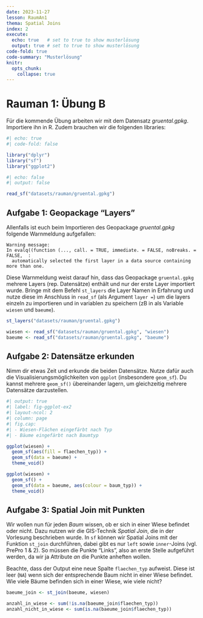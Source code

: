 ```yaml
---
date: 2023-11-27
lesson: RaumAn1
thema: Spatial Joins
index: 2
execute: 
  echo: true   # set to true to show musterlösung
  output: true # set to true to show musterlösung
code-fold: true
code-summary: "Musterlösung"
knitr:
  opts_chunk: 
    collapse: true  
---
```


# Rauman 1: Übung B {#sec-rauman1b}

Für die kommende Übung arbeiten wir mit dem Datensatz *gruental.gpkg*. Importiere ihn in R. Zudem brauchen wir die folgenden libraries:

```r
#| echo: true
#| code-fold: false

library("dplyr")
library("sf")
library("ggplot2")
```

```r
#| echo: false
#| output: false

read_sf("datasets/rauman/gruental.gpkg")
```

## Aufgabe 1: Geopackage "Layers"

Allenfalls ist euch beim Importieren des Geopackage *gruental.gpkg* folgende Warnmeldung aufgefallen:

```
Warning message:
In evalq((function (..., call. = TRUE, immediate. = FALSE, noBreaks. = FALSE,  :
  automatically selected the first layer in a data source containing more than one.
```

Diese Warnmeldung weist darauf hin, dass das Geopackage `gruental.gpkg` mehrere Layers (rep. Datensätze) enthält und nur der erste Layer importiert wurde. Bringe mit dem Befehl `st_layers` die Layer Namen in Erfahrung und nutze diese im Anschluss in `read_sf` (als Argument `layer = `) um die layers einzeln zu importieren und in variablen zu speichern (zB in als Variable `wiesen` und `baeume`).

```r
st_layers("datasets/rauman/gruental.gpkg")

wiesen <- read_sf("datasets/rauman/gruental.gpkg", "wiesen")
baeume <- read_sf("datasets/rauman/gruental.gpkg", "baeume")
```

## Aufgabe 2: Datensätze erkunden

Nimm dir etwas Zeit und erkunde die beiden Datensätze. Nutze dafür auch die Visualisierungsmöglichkeiten von `ggplot` (insbesondere `geom_sf`). Du kannst mehrere `geom_sf()` übereinander lagern, um gleichzeitig mehrere Datensätze darzustellen.

```r
#| output: true
#| label: fig-ggplot-ex2
#| layout-ncol: 2
#| column: page
#| fig.cap:
#| - Wiesen-Flächen eingefärbt nach Typ
#| - Bäume eingefärbt nach Baumtyp

ggplot(wiesen) +
  geom_sf(aes(fill = flaechen_typ)) +
  geom_sf(data = baeume) +
  theme_void()

ggplot(wiesen) +
  geom_sf() +
  geom_sf(data = baeume, aes(colour = baum_typ)) +
  theme_void()
```

## Aufgabe 3:  Spatial Join mit Punkten {#sec-spatial-join-points}

Wir wollen nun für jeden *Baum* wissen, ob er sich in einer Wiese befindet oder nicht. Dazu nutzen wir die GIS-Technik *Spatial Join*, die in der Vorlesung beschrieben wurde. In `sf` können wir Spatial Joins mit der Funktion `st_join` durchführen, dabei gibt es nur `left` sowie `inner`-Joins (vgl. PrePro 1 & 2). So müssen die Punkte "Links", also an erste Stelle aufgeführt werden, da wir ja Attribute *an* die Punkte anheften wollen.

Beachte, dass der Output eine neue Spalte `flaechen_typ` aufweist. Diese ist leer (`NA`) wenn sich der entsprechende Baum nicht in einer Wiese befindet. Wie viele Bäume befinden sich in einer Wiese, wie viele nicht?

```r
baeume_join <- st_join(baeume, wiesen)

anzahl_in_wiese <- sum(!is.na(baeume_join$flaechen_typ))
anzahl_nicht_in_wiese <- sum(is.na(baeume_join$flaechen_typ))
```
